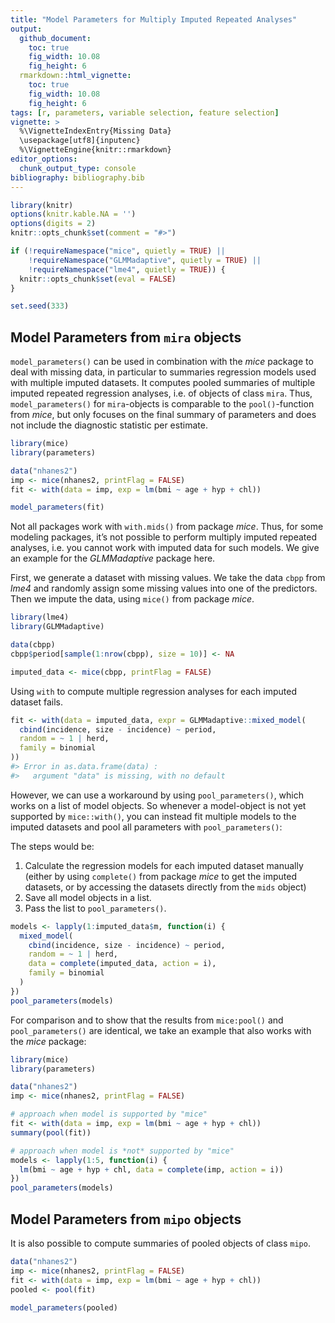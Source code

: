 ```yaml
---
title: "Model Parameters for Multiply Imputed Repeated Analyses"
output: 
  github_document:
    toc: true
    fig_width: 10.08
    fig_height: 6
  rmarkdown::html_vignette:
    toc: true
    fig_width: 10.08
    fig_height: 6
tags: [r, parameters, variable selection, feature selection]
vignette: >
  %\VignetteIndexEntry{Missing Data}
  \usepackage[utf8]{inputenc}
  %\VignetteEngine{knitr::rmarkdown}
editor_options: 
  chunk_output_type: console
bibliography: bibliography.bib
---
```


```r
library(knitr)
options(knitr.kable.NA = '')
options(digits = 2)
knitr::opts_chunk$set(comment = "#>")

if (!requireNamespace("mice", quietly = TRUE) ||
    !requireNamespace("GLMMadaptive", quietly = TRUE) ||
    !requireNamespace("lme4", quietly = TRUE)) {
  knitr::opts_chunk$set(eval = FALSE)
}

set.seed(333)
```

## Model Parameters from `mira` objects

`model_parameters()` can be used in combination with the *mice* package to deal with missing data, in particular to summaries regression models used with multiple imputed datasets. It computes pooled summaries of multiple imputed repeated regression analyses, i.e. of objects of class `mira`. Thus, `model_parameters()` for `mira`-objects is comparable to the `pool()`-function from *mice*, but only focuses on the final summary of parameters and does not include the diagnostic statistic per estimate.

```r
library(mice)
library(parameters)

data("nhanes2")
imp <- mice(nhanes2, printFlag = FALSE)
fit <- with(data = imp, exp = lm(bmi ~ age + hyp + chl))

model_parameters(fit)
```

Not all packages work with `with.mids()` from package *mice*. Thus, for some modeling packages, it's not possible to perform multiply imputed repeated analyses, i.e. you cannot work with imputed data for such models. We give an example for the *GLMMadaptive* package here.

First, we generate a dataset with missing values. We take the data `cbpp` from *lme4* and randomly assign some missing values into one of the predictors. Then we impute the data, using `mice()` from package *mice*.

```r
library(lme4)
library(GLMMadaptive)

data(cbpp)
cbpp$period[sample(1:nrow(cbpp), size = 10)] <- NA

imputed_data <- mice(cbpp, printFlag = FALSE)
```

Using `with` to compute multiple regression analyses for each imputed dataset fails.

```r
fit <- with(data = imputed_data, expr = GLMMadaptive::mixed_model(
  cbind(incidence, size - incidence) ~ period,
  random = ~ 1 | herd,
  family = binomial
))
#> Error in as.data.frame(data) : 
#>   argument "data" is missing, with no default
```

However, we can use a workaround by using `pool_parameters()`, which works on a list of model objects. So whenever a model-object is not yet supported by `mice::with()`, you can instead fit multiple models to the imputed datasets and pool all parameters with `pool_parameters()`:

The steps would be:

1. Calculate the regression models for each imputed dataset manually (either by using `complete()` from package *mice* to get the imputed datasets, or by accessing the datasets directly from the `mids` object)
2. Save all model objects in a list.
3. Pass the list to `pool_parameters()`. 

```r
models <- lapply(1:imputed_data$m, function(i) {
  mixed_model(
    cbind(incidence, size - incidence) ~ period,
    random = ~ 1 | herd,
    data = complete(imputed_data, action = i),
    family = binomial
  )
})
pool_parameters(models)
```

For comparison and to show that the results from `mice:pool()` and `pool_parameters()` are identical, we take an example that also works with the _mice_ package:

```r
library(mice)
library(parameters)

data("nhanes2")
imp <- mice(nhanes2, printFlag = FALSE)

# approach when model is supported by "mice"
fit <- with(data = imp, exp = lm(bmi ~ age + hyp + chl))
summary(pool(fit))

# approach when model is *not* supported by "mice"
models <- lapply(1:5, function(i) {
  lm(bmi ~ age + hyp + chl, data = complete(imp, action = i))
})
pool_parameters(models)
```


## Model Parameters from `mipo` objects

It is also possible to compute summaries of pooled objects of class `mipo`.

```r
data("nhanes2")
imp <- mice(nhanes2, printFlag = FALSE)
fit <- with(data = imp, exp = lm(bmi ~ age + hyp + chl))
pooled <- pool(fit)

model_parameters(pooled)
```
